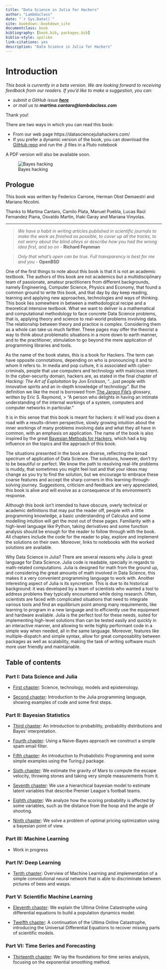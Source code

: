 ```yaml
---
title: "Data Science in Julia for Hackers"
author: "Lambdaclass"
date: "`r Sys.Date()`"
site: bookdown::bookdown_site
documentclass: book
bibliography: [book.bib, packages.bib]
biblio-style: apalike
link-citations: yes
description: "Data Science in Julia for Hackers"
---
```


# Introduction {.unnumbered}

*This book is currently in a beta version. We are looking forward to receiving feedback from our readers. If you'd like to make a suggestion, you can:*

  * *submit a GitHub issue **[here](https://github.com/unbalancedparentheses/data_science_in_julia_for_hackers/issues)***
  * *or mail us to **martina.cantaro@lambdaclass.com***

Thank you!

There are two ways in which you can read this book:

  * From our web page https://datasciencejuliahackers.com/
  * If you prefer a dynamic version of the book, you can download the [GitHub repo](https://github.com/unbalancedparentheses/data_science_in_julia_for_hackers) and run the .jl files in a Pluto notebook

A PDF version will also be available soon.

![Bayes hacking](images/bayes-hacker.png)

## Prologue {.unnumbered}

This book was written by Federico Carrone, Herman Obst Demaestri and Mariano Nicolini.

Thanks to Martina Cantaro, Camilo Plata, Manuel Puebla, Lucas Raúl Fernandez Piana, Osvaldo Martin, Iñaki Garay and Mariana Vinyolas.

------------------------------------------------------------------------

> *We have a habit in writing articles published in scientific journals to make the work as finished as possible, to cover up all the tracks, to not worry about the blind alleys or describe how you had the wrong idea first, and so on* - **Richard Feynman**

> *Only that what's open can be true. Full transparency is best for me and you* - **OpenBSD**

One of the first things to note about this book is that it is not an academic textbook. The authors of this book are not academics but a multidisciplinary team of passionate, amateur practitioners from different backgrounds, namely Engineering, Computer Science, Physics and Economy, that found a common ground to write this book, and that day by day keep reading, learning and applying new approaches, technologies and ways of thinking. This book lies somewhere in between a methodological recipe and a theoretical intensive textbook. What we want to deliver is a mathematical and computational methodology to face concrete Data Science problems, that is, applying theory and science to real-world problems involving data. The relationship between theory and practice is complex. Considering them as a whole can take us much farther. These pages may offer the theorist a way to think about problematic situations in a more down to earth manner, and to the practitioner, stimulation to go beyond the mere application of programming libraries and tools.

As the name of the book states, this is a book for Hackers. The term can have opposite connotations, depending on who is pronouncing it and to whom it refers to. In media and pop culture, it is associated with cyber-criminals, people that use computers and technology with malicious intent. In the cyber-security domain, hackers are, as stated in the final chapter of *Hacking: The Art of Exploitation* by Jon Erickson, "...just people with innovative spirits and an in-depth knowledge of technology". But the definition we like the most is borrowed from [The Jargon File's](http://www.catb.org/jargon/html/index.html) glossary, written by Eric S. Raymond, \> "A person who delights in having an intimate understanding of the internal workings of a system, computers and computer networks in particular."

It is in this sense that this book is meant for hackers: it will lead you down a road with a results-driven perspective, slowly growing intuition about the inner workings of many problems involving data and what they all have in common, with an emphasis on application. The name of the book is also inspired by the great [Bayesian Methods for Hackers](http://camdavidsonpilon.github.io/Probabilistic-Programming-and-Bayesian-Methods-for-Hackers/), which had a big influence on the topics and the approach of this book.

The situations presented in the book are diverse, reflecting the broad spectrum of application of Data Science. The solutions, however, don't try to be beautiful or perfect. We know the path to resolving real-life problems is muddy, that sometimes you might feel lost and that your ideas may change as you try to find the solution, but we encourage to embrace these coarse features and accept the sharp corners in this learning-through-solving journey. Suggestions, criticism and feedback are very appreciated, this book is alive and will evolve as a consequence of its environment's response.

Although this book isn't intended to have obscure, overly technical or academic definitions that may put the reader off, people with a little programming knowledge, a basic understanding of Calculus and some modelling intuition will get the most out of these pages. Familiarity with a high-level language like Python, taking derivatives and some function analysis should be enough for the reader to follow through with the book. All chapters include the code for the reader to play, explore and implement the solutions on their own. Moreover, links to notebooks with the worked solutions are available.

Why Data Science in Julia? There are several reasons why Julia is great language for Data Science. Julia code is readable, specially in regards to math-related computations. Julia is designed for math from the ground up, and considering the great amounts of math involved in Data Science, this makes it a very convenient programming language to work with. Another interesting aspect of Julia is its syncretism. This is due to its historical background: it was developed by a team of scientists who wanted a tool to address problems they typically encountered while doing research. Often, scientists are faced with complicated situations that need to integrate various tools and find an equilibrium point among many requirements, like learning to program in a new language and to efficiently use the equipment and hardware available. Julia is the perfect tool for these needs, suited for implementing high-level solutions than can be tested easily and quickly in an interactive manner, and allowing to write highly performant code in a simple way when needed, all in the same language. Moreover, features like multiple-dispatch and simple syntax, allow for great composability between packages as well as scalability, making the task of writing software much more user friendly and maintainable.

## Table of contents {.unnumbered}

### Part I: Data Science and Julia {.unnumbered}

-   [First chapter](https://datasciencejuliahackers.com/science-technology-and-epistemology.html): Science, technology, models and epistemology.

-   [Second chapter](https://datasciencejuliahackers.com/meeting-julia.html): Introduction to the Julia programming language, showing examples of code and some first steps.

### Part II: Bayesian Statistics {.unnumbered}

-   [Third chapter](https://datasciencejuliahackers.com/probability-introduction.html): An introduction to probability, probability distributions and Bayes' interpretation.

-   [Fourth chapter](https://datasciencejuliahackers.com/spam-filter.html): Using a Naive-Bayes approach we construct a simple spam email filter.

-   [Fifth chapter](https://datasciencejuliahackers.com/probabilistic-programming.html): An introduction to Probabilistic Programming and some simple examples using the Turing.jl package.

-   [Sixth chapter](https://datasciencejuliahackers.com/escaping-from-mars.html): We estimate the gravity of Mars to compute the escape velocity, throwing stones and taking very simple measurements from it.

-   [Seventh chapter](https://datasciencejuliahackers.com/football-simulation.html): We use a hierarchical bayesian model to estimate latent variables that describe Premier League´s football teams.

-   [Eighth chapter](https://datasciencejuliahackers.com/basketball-shots.html): We analyze how the scoring probability is affected by some variables, such as the distance from the hoop and the angle of shooting.

-   [Ninth chapter](https://datasciencejuliahackers.com/optimal-pricing.html): We solve a problem of optimal pricing optimization using a bayesian point of view.

### Part III: Machine Learning {.unnumbered}

-   Work in progress

### Part IV: Deep Learning {.unnumbered}

-   [Tenth chapter](https://datasciencejuliahackers.com/image-classification.html): Overview of Machine Learning and implementation of a simple convolutional neural network that is able to discriminate between pictures of bees and wasps.

### Part V: Scientific Machine Learning {.unnumbered}

-   [Eleventh chapter](https://datasciencejuliahackers.com/ultima-online.html): We explain the Ultima Online Catastrophe using differential equations to build a population dynamics model.

-   [Twelfth chapter](https://datasciencejuliahackers.com/ultima-continued.html): A continuation of the Ultima Online Catastrophe, introducing the Universal Differential Equations to recover missing parts of scientific models.

### Part VI: Time Series and Forecasting {.unnumbered}

-   [Thirteenth chapter](https://datasciencejuliahackers.com/time-series.html): We lay the foundations for time series analysis, focusing on the exponential smoothing method.
